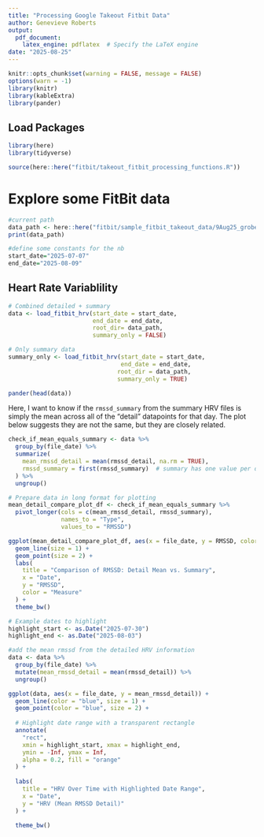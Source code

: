 ```yaml
---
title: "Processing Google Takeout Fitbit Data"
author: Genevieve Roberts
output:
  pdf_document:
    latex_engine: pdflatex  # Specify the LaTeX engine
date: "2025-08-25"
---
```


```r
knitr::opts_chunk$set(warning = FALSE, message = FALSE)
options(warn = -1)
library(knitr)
library(kableExtra)
library(pander)
```

## Load Packages

```r
library(here)
library(tidyverse)
```


```r
source(here::here("fitbit/takeout_fitbit_processing_functions.R"))
```

\newpage

# Explore some FitBit data
```r
#current path
data_path <- here::here("fitbit/sample_fitbit_takeout_data/9Aug25_groberts_fitbit_takeout/Fitbit")
print(data_path)
```

```r
#define some constants for the nb
start_date="2025-07-07"
end_date="2025-08-09"
```



## Heart Rate Variablility
```r
# Combined detailed + summary
data <- load_fitbit_hrv(start_date = start_date,
                        end_date = end_date,
                        root_dir= data_path,
                        summary_only = FALSE)

# Only summary data
summary_only <- load_fitbit_hrv(start_date = start_date,
                                end_date = end_date,
                               root_dir = data_path,
                               summary_only = TRUE)

pander(head(data))
```

Here, I want to know if the `rmssd_summary` from the summary HRV files is simply
the mean across all of the "detail" datapoints for that day. The plot below
suggests they are not the same, but they are closely related.

```r
check_if_mean_equals_summary <- data %>%
  group_by(file_date) %>%
  summarize(
    mean_rmssd_detail = mean(rmssd_detail, na.rm = TRUE),
    rmssd_summary = first(rmssd_summary)  # summary has one value per date
  ) %>%
  ungroup()

# Prepare data in long format for plotting
mean_detail_compare_plot_df <- check_if_mean_equals_summary %>%
  pivot_longer(cols = c(mean_rmssd_detail, rmssd_summary),
               names_to = "Type",
               values_to = "RMSSD")

ggplot(mean_detail_compare_plot_df, aes(x = file_date, y = RMSSD, color = Type)) +
  geom_line(size = 1) +
  geom_point(size = 2) +
  labs(
    title = "Comparison of RMSSD: Detail Mean vs. Summary",
    x = "Date",
    y = "RMSSD",
    color = "Measure"
  ) +
  theme_bw()
```

```r
# Example dates to highlight
highlight_start <- as.Date("2025-07-30")
highlight_end <- as.Date("2025-08-03")

#add the mean rmssd from the detailed HRV information
data <- data %>%
  group_by(file_date) %>%
  mutate(mean_rmssd_detail = mean(rmssd_detail)) %>%
  ungroup()

ggplot(data, aes(x = file_date, y = mean_rmssd_detail)) +
  geom_line(color = "blue", size = 1) +
  geom_point(color = "blue", size = 2) +
  
  # Highlight date range with a transparent rectangle
  annotate(
    "rect",
    xmin = highlight_start, xmax = highlight_end,
    ymin = -Inf, ymax = Inf,
    alpha = 0.2, fill = "orange"
  ) +
  
  labs(
    title = "HRV Over Time with Highlighted Date Range",
    x = "Date",
    y = "HRV (Mean RMSSD Detail)"
  ) +
  
  theme_bw()


```

